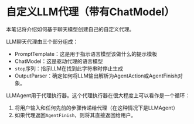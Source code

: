 自定义LLM代理（带有ChatModel）
==================================================


本笔记将介绍如何基于聊天模型创建自己的自定义代理。

LLM聊天代理由三个部分组成：

* PromptTemplate：这是用于指示语言模型该做什么的提示模板
* ChatModel：这是驱动代理的语言模型
* `stop`序列：指示LLM在找到此字符串时停止生成
* OutputParser：确定如何将LLM输出解析为AgentAction或AgentFinish对象。

LLMAgent用于代理执行器。这个代理执行器在很大程度上可以看作是一个循环：

1. 将用户输入和任何先前的步骤传递给代理（在这种情况下是LLMAgent）
2. 如果代理返回`AgentFinish`，则将其直接返回给用户。